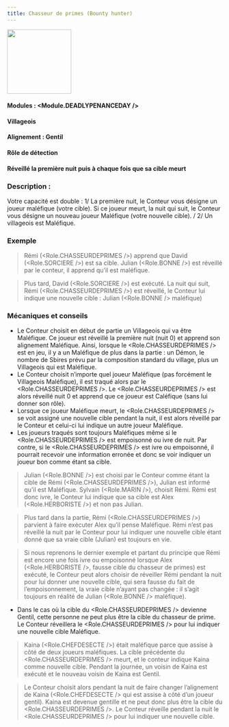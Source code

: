 ```yaml
---
title: Chasseur de primes (Bounty hunter)
---
```



<img src='/img/blood-on-the-clocktower/roles/chasseur-de-primes.png' height='150' />

#### Modules : <Module.DEADLYPENANCEDAY />
#### Villageois
#### Alignement : Gentil 
#### Rôle de détection
#### Réveillé la première nuit puis à chaque fois que sa cible meurt

### Description :
Votre capacité est double :
1/ La première nuit, le Conteur vous désigne un joueur maléfique (votre cible). Si ce joueur meurt, la nuit qui suit, le Conteur vous désigne un nouveau joueur Maléfique (votre nouvelle cible).
/
2/ Un villageois est Maléfique.

### Exemple
> Rémi (<Role.CHASSEURDEPRIMES />) apprend que David (<Role.SORCIERE />) est sa cible. Julian (<Role.BONNE />) est réveillé par le conteur, il apprend qu’il est maléfique.

> Plus tard, David (<Role.SORCIERE />) est exécuté. La nuit qui suit, Rémi (<Role.CHASSEURDEPRIMES />) est réveillé, le Conteur lui indique une nouvelle cible : Julian (<Role.BONNE /> maléfique)

### Mécaniques et conseils
- Le Conteur choisit en début de partie un Villageois qui va être Maléfique. Ce joueur est réveillé la première nuit (nuit 0) et apprend son alignement Maléfique. Ainsi, lorsque le <Role.CHASSEURDEPRIMES /> est en jeu, il y a un Maléfique de plus dans la partie : un Démon, le nombre de Sbires prévu par la composition standard du village, plus un Villageois qui est Maléfique.
- Le Conteur choisit n’importe quel joueur Maléfique (pas forcément le Villageois Maléfique), il est traqué alors par le <Role.CHASSEURDEPRIMES />. Le <Role.CHASSEURDEPRIMES /> est alors réveillé nuit 0 et apprend que ce joueur est Caléfique (sans lui donner son rôle).
- Lorsque ce joueur Maléfique meurt, le <Role.CHASSEURDEPRIMES /> se voit assigné une nouvelle cible pendant la nuit, il est alors réveillé par le Conteur et celui-ci lui indique un autre joueur Maléfique.
- Les joueurs traqués sont toujours Maléfiques même si le <Role.CHASSEURDEPRIMES /> est empoisonné ou ivre de nuit. Par contre, si le <Role.CHASSEURDEPRIMES /> est ivre ou empoisonné, il pourrait recevoir une information erronée et donc se voir indiquer un joueur bon comme étant sa cible.

> Julian (<Role.BONNE />) est choisi par le Conteur comme étant la cible de Rémi (<Role.CHASSEURDEPRIMES />), Julian est informé qu’il est Maléfique. Sylvain (<Role.MARIN />), choisit Rémi. Rémi est donc ivre, le Conteur lui indique que sa cible est Alex (<Role.HERBORISTE />) et non pas Julian.

> Plus tard dans la partie, Rémi (<Role.CHASSEURDEPRIMES />) parvient à faire exécuter Alex qu’il pense Maléfique. Rémi n’est pas réveillé la nuit par le Conteur pour lui indiquer une nouvelle cible étant donné que sa vraie cible (Julian) est toujours en vie.

> Si nous reprenons le dernier exemple et partant du principe que Rémi est encore une fois ivre ou empoisonné lorsque Alex (<Role.HERBORISTE />, fausse cible du chasseur de primes) est exécuté, le Conteur peut alors choisir de réveiller Rémi pendant la nuit pour lui donner une nouvelle cible, qui sera fausse du fait de l’empoisonnement, la vraie cible n’ayant pas changée : il s’agit toujours en réalité de Julian (<Role.BONNE /> maléfique).
 
- Dans le cas où la cible du <Role.CHASSEURDEPRIMES /> devienne Gentil, cette personne ne peut plus être la cible du chasseur de prime. Le Conteur réveillera le <Role.CHASSEURDEPRIMES /> pour lui indiquer une nouvelle cible Maléfique.
> Kaina (<Role.CHEFDESECTE />) était maléfique parce que assise à côté de deux joueurs maléfiques. La cible précédente du <Role.CHASSEURDEPRIMES /> meurt, et le conteur indique Kaina comme nouvelle cible. Pendant la journée, un voisin de Kaina est exécuté et le nouveau voisin de Kaina est Gentil.

> Le Conteur choisit alors pendant la nuit de faire changer l’alignement de Kaina (<Role.CHEFDESECTE /> qui est assise à côté d’un joueur gentil). Kaina est devenue gentille et ne peut donc plus être la cible du <Role.CHASSEURDEPRIMES />. Le Conteur réveille pendant la nuit le <Role.CHASSEURDEPRIMES /> pour lui indiquer une nouvelle cible.
